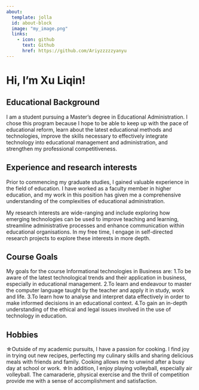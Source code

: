 ```yaml
---
about:
  template: jolla
  id: about-block
  image: "my_image.png"
  links:
    - icon: github
      text: Github
      href: https://github.com/Ariyzzzzzyanyu 
---
```


::: {#about-block}
:::

# Hi, I’m Xu Liqin!
## Educational Background
I am a student pursuing a Master's degree in Educational Administration. I chose this program because I hope to be able to keep up with the pace of educational reform, learn about the latest educational methods and technologies, improve the skills necessary to effectively integrate technology into educational management and administration, and strengthen my professional competitiveness.

## Experience and research interests
Prior to commencing my graduate studies, I gained valuable experience in the field of education. I have worked as a faculty member in higher education, and my work in this position has given me a comprehensive understanding of the complexities of educational administration.

My research interests are wide-ranging and include exploring how emerging technologies can be used to improve teaching and learning, streamline administrative processes and enhance communication within educational organisations. In my free time, I engage in self-directed research projects to explore these interests in more depth.

## Course Goals
My goals for the course Informational technologies in Business are:
1.To be aware of the latest technological trends and their application in business, especially in educational management.
2.To learn and endeavour to master the computer language taught by the teacher and apply it in study, work and life.
3.To learn how to analyse and interpret data effectively in order to make informed decisions in an educational context.
4.To gain an in-depth understanding of the ethical and legal issues involved in the use of technology in education.

## Hobbies
☆Outside of my academic pursuits, I have a passion for cooking. I find joy in trying out new recipes, perfecting my culinary skills and sharing delicious meals with friends and family. Cooking allows me to unwind after a busy day at school or work.
☆In addition, I enjoy playing volleyball, especially air volleyball. The camaraderie, physical exercise and the thrill of competition provide me with a sense of accomplishment and satisfaction.